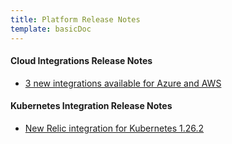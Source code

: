 ```yaml
---
title: Platform Release Notes
template: basicDoc
---
```




#### Cloud Integrations Release Notes

* [3 new integrations available for Azure and AWS](/release-notes/platform-release-notes/cloud-integrations-release-notes/3-new-integrations-available-azure-aws)

#### Kubernetes Integration Release Notes

* [New Relic integration for Kubernetes 1.26.2](/release-notes/platform-release-notes/kubernetes-integration-release-notes/new-relic-integration-kubernetes-1262)